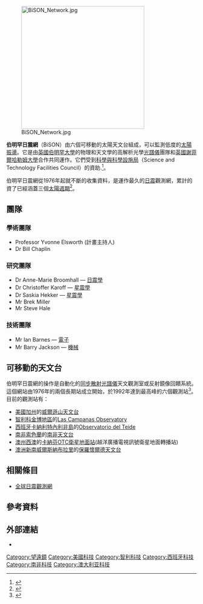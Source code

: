 [[Image:BiSON_Network.jpg|325px]]

'''伯明罕日震網'''（BiSON）由六個可移動的太陽天文台組成，可以監測低度的[[日震學|太陽振盪]]。它是由[[英國|英國]][[伯明罕大學|伯明罕大學]]的物理和天文學的高解析光學[[光譜儀|光譜儀]]團隊和[[英國|英國]][[謝菲爾哈勒姆大學|謝菲爾哈勒姆大學]]合作共同運作。它們受到[[科學與科學設施局|科學與科學設施局]]（Science and Technology Facilities Council）的資助.<ref name="BiSON ::  Home">{{cite web|url=http://bison.ph.bham.ac.uk/|title=BiSON ::  Home|accessdate=2009-05-16|archive-date=2009-03-16|archive-url=https://web.archive.org/web/20090316042639/http://bison.ph.bham.ac.uk/|dead-url=no}}</ref>。

伯明罕日震網從1976年起就不斷的收集資料，是運作最久的[[日震學|日震]]觀測網，累計的資了已經涵蓋三個[[太陽週期|太陽週期]]<ref name="BiSON_PPT">{{cite web |url=http://astro.phys.au.dk/SONG/WORKSHOP-2006/Miller.ppt |title=BiSON The Birmingham Solar-Oscillations Network |accessdate=2009-05-16 |deadurl=yes |archiveurl=https://web.archive.org/web/20070611210739/http://astro.phys.au.dk/SONG/WORKSHOP-2006/Miller.ppt |archivedate=2007-06-11 }}</ref>。

==團隊==
=== 學術團隊 ===
* Professor Yvonne Elsworth (計畫主持人)
* Dr Bill Chaplin

=== 研究團隊 ===
* Dr Anne-Marie Broomhall — [[日震學|日震學]]
* Dr Christoffer Karoff — [[星震學|星震學]]
* Dr Saskia Hekker — [[星震學|星震學]]
* Mr Brek Miller
* Mr Steve Hale

=== 技術團隊 ===
* Mr Ian Barnes — [[電子|電子]]
* Mr Barry Jackson — [[機械|機械]]

== 可移動的天文台 ==

伯明罕日震網的操作是自動化的[[同步|同步]][[散射|散射]][[光譜儀|光譜儀]]天文觀測室或反射鏡像回饋系統。這個網站由1976年的兩個長期站成立開始，於1992年達到最高峰的六個觀測站<ref name="1996AAS">{{cite journal|date=05/1996|title=Recent Results from the Birmingham Solar-Oscillations Network (BiSON)|journal=American Astronomical Society|publisher=American Astronomical Society|issue=1996AAS...188.6904C|url=http://adsabs.harvard.edu/cgi-bin/nph-bib_query?bibcode=1996AAS...188.6904C&db_key=AST}}</ref>。目前的觀測站有：
* [[美國|美國]][[加州|加州]]的[[威爾遜山天文台|威爾遜山天文台]]
* [[智利|智利]][[科金博地區|科金博地區]]的[[Las_Campanas_Observatory|Las Campanas Observatory]]
* [[西班牙|西班牙]][[卡納利|卡納利]][[特內利非島|特內利非島]]的[[Teide_Observatory|Observatorio del Teide]]
* [[南非|南非]][[索色蘭|索色蘭]]的[[南非天文台|南非天文台]]
* [[澳州|澳州]][[西澳|西澳]]的[[卡納芬OTC衛星地面站|卡納芬OTC衛星地面站]](越洋廣播電視訊號衛星地面轉播站)
* [[澳洲|澳洲]][[新南威爾斯|新南威爾斯]][[納布拉里|納布拉里]]的[[保羅懷爾德天文台|保羅懷爾德天文台]]

== 相關條目 ==
* [[全球日震觀測網|全球日震觀測網]]

== 參考資料 ==
{{reflist}}

== 外部連結  ==
*{{official}}

[[Category:望遠鏡|Category:望遠鏡]]
[[Category:美國科技|Category:美國科技]]
[[Category:智利科技|Category:智利科技]]
[[Category:西班牙科技|Category:西班牙科技]]
[[Category:南非科技|Category:南非科技]]
[[Category:澳大利亚科技|Category:澳大利亚科技]]